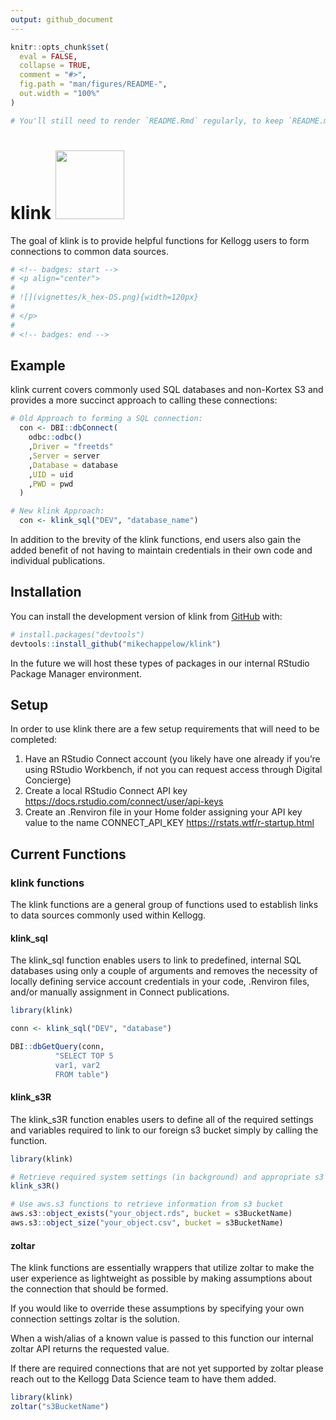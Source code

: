 ```yaml
---
output: github_document
---
```


<!-- README.md is generated from README.Rmd. Please edit that file -->

```r
knitr::opts_chunk$set(
  eval = FALSE,
  collapse = TRUE,
  comment = "#>",
  fig.path = "man/figures/README-",
  out.width = "100%"
)
```

```r
# You'll still need to render `README.Rmd` regularly, to keep `README.md` up-to-date. `devtools::build_readme()` is handy for this. You could also use GitHub Actions to re-render `README.Rmd` every time you push. An example workflow can be found here: <https://github.com/r-lib/actions/tree/v1/examples>.
```

# klink ![](vignettes/k_hex-DS.png){width=110px}

The goal of klink is to provide helpful functions for Kellogg users to form connections to common data sources.

```r
# <!-- badges: start -->
# <p align="center">
# 
# ![](vignettes/k_hex-DS.png){width=120px}
# 
# </p>
# 
# <!-- badges: end -->
```

## Example

klink current covers commonly used SQL databases and non-Kortex S3 and provides a more succinct approach to calling these connections:

```r
# Old Approach to forming a SQL connection:
  con <- DBI::dbConnect(
    odbc::odbc()
    ,Driver = "freetds"
    ,Server = server
    ,Database = database
    ,UID = uid
    ,PWD = pwd
  )

# New klink Approach:
  con <- klink_sql("DEV", "database_name")

```

In addition to the brevity of the klink functions, end users also gain the added benefit of not having to maintain credentials in their own code and individual publications.

## Installation
You can install the development version of klink from [GitHub](https://github.com/) with:

``` r
# install.packages("devtools")
devtools::install_github("mikechappelow/klink")
```

In the future we will host these types of packages in our internal RStudio Package Manager environment.

## Setup
In order to use klink there are a few setup requirements that will need to be completed:

1. Have an RStudio Connect account (you likely have one already if you're using RStudio Workbench, if not you can request access through Digital Concierge)
2. Create a local RStudio Connect API key <https://docs.rstudio.com/connect/user/api-keys>
3. Create an .Renviron file in your Home folder assigning your API key value to the name CONNECT_API_KEY <https://rstats.wtf/r-startup.html>


## Current Functions

### klink functions
The klink functions are a general group of functions used to establish links to data sources commonly used within Kellogg.

#### klink_sql
The klink_sql function enables users to link to predefined, internal SQL databases using only a couple of arguments and removes the necessity of locally defining service account credentials in your code, .Renviron files, and/or manually assignment in Connect publications.

```r
library(klink)

conn <- klink_sql("DEV", "database")

DBI::dbGetQuery(conn,
          "SELECT TOP 5
          var1, var2
          FROM table")
```

#### klink_s3R
The klink_s3R function enables users to define all of the required settings and variables required to link to our foreign s3 bucket simply by calling the function.

```r
library(klink)

# Retrieve required system settings (in background) and appropriate s3 bucket name
klink_s3R()

# Use aws.s3 functions to retrieve information from s3 bucket
aws.s3::object_exists("your_object.rds", bucket = s3BucketName)
aws.s3::object_size("your_object.csv", bucket = s3BucketName)
```

#### zoltar
The klink functions are essentially wrappers that utilize zoltar to make the user experience as lightweight as possible by making assumptions about the connection that should be formed.

If you would like to override these assumptions by specifying your own connection settings zoltar is the solution.

When a wish/alias of a known value is passed to this function our internal zoltar API returns the requested value. 

If there are required connections that are not yet supported by zoltar please reach out to the Kellogg Data Science team to have them added.

```r
library(klink)
zoltar("s3BucketName")
```

